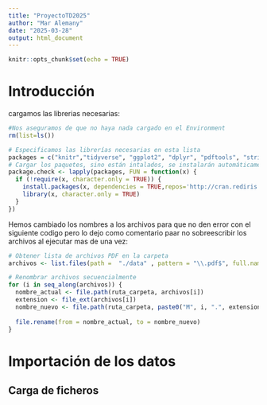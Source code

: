 ```yaml
---
title: "ProyectoTD2025"
author: "Mar Alemany"
date: "2025-03-28"
output: html_document
---
```


```r
knitr::opts_chunk$set(echo = TRUE)
```
# Introducción


cargamos las librerias necesarias:
```r
#Nos aseguramos de que no haya nada cargado en el Environment
rm(list=ls())

# Especificamos las librerías necesarias en esta lista
packages = c("knitr","tidyverse", "ggplot2", "dplyr", "pdftools", "stringr", "corrplot")
# Cargar los paquetes, sino están intalados, se instalarán automáticamente y serán cargados
package.check <- lapply(packages, FUN = function(x) {
  if (!require(x, character.only = TRUE)) {
    install.packages(x, dependencies = TRUE,repos='http://cran.rediris.es')
    library(x, character.only = TRUE)
  }
})
```


Hemos cambiado los nombres a los archivos para que no den error con el siguiente codigo pero lo dejo como comentario paar no sobreescribir los archivos al ejecutar mas de una vez: 
```r
# Obtener lista de archivos PDF en la carpeta
archivos <- list.files(path =  "./data" , pattern = "\\.pdf$", full.names = FALSE, ignore.case = TRUE)

# Renombrar archivos secuencialmente
for (i in seq_along(archivos)) {
  nombre_actual <- file.path(ruta_carpeta, archivos[i])
  extension <- file_ext(archivos[i])
  nombre_nuevo <- file.path(ruta_carpeta, paste0("M", i, ".", extension))
  
  file.rename(from = nombre_actual, to = nombre_nuevo)
}
```


# Importación de los datos
## Carga de ficheros
